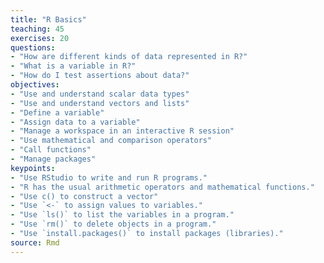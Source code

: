 ```yaml
---
title: "R Basics"
teaching: 45
exercises: 20
questions:
- "How are different kinds of data represented in R?"
- "What is a variable in R?"
- "How do I test assertions about data?"
objectives:
- "Use and understand scalar data types"
- "Use and understand vectors and lists"
- "Define a variable"
- "Assign data to a variable"
- "Manage a workspace in an interactive R session"
- "Use mathematical and comparison operators"
- "Call functions"
- "Manage packages"
keypoints:
- "Use RStudio to write and run R programs."
- "R has the usual arithmetic operators and mathematical functions."
- "Use c() to construct a vector"
- "Use `<-` to assign values to variables."
- "Use `ls()` to list the variables in a program."
- "Use `rm()` to delete objects in a program."
- "Use `install.packages()` to install packages (libraries)."
source: Rmd
---
```

